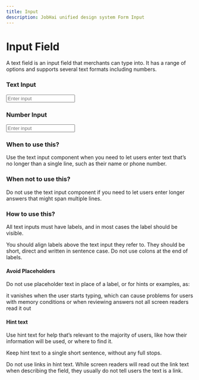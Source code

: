 ```yaml
---
title: Input
description: JobHai unified design system Form Input
---
```



# Input Field




A text field is an input field that merchants can type into. It has a range of options and supports several text formats including numbers.


### Text Input

<div className='flex  justify-center items-center h-[200px] w-full border gap-4 border-gray-200 rounded-md mt-3'>
  <Input className='w-2/3 md:w-1/2' placeholder='Enter input' />
</div>

### Number Input

<div className='flex  justify-center items-center h-[200px] w-full border gap-4 border-gray-200 rounded-md mt-3'>
  <Input className='w-2/3 md:w-1/2' type='number' placeholder='Enter input' />
</div>

### When to use this?

Use the text input component when you need to let users enter text that’s no longer than a single line, such as their name or phone number.

### When not to use this?

Do not use the text input component if you need to let users enter longer answers that might span multiple lines.


### How to use this?
All text inputs must have labels, and in most cases the label should be visible.

You should align labels above the text input they refer to. They should be short, direct and written in sentence case. Do not use colons at the end of labels.


#### Avoid Placeholders
Do not use placeholder text in place of a label, or for hints or examples, as:

it vanishes when the user starts typing, which can cause problems for users with memory conditions or when reviewing answers
not all screen readers read it out


#### Hint text
Use hint text for help that’s relevant to the majority of users, like how their information will be used, or where to find it.

Keep hint text to a single short sentence, without any full stops.

Do not use links in hint text. While screen readers will read out the link text when describing the field, they usually do not tell users the text is a link.



